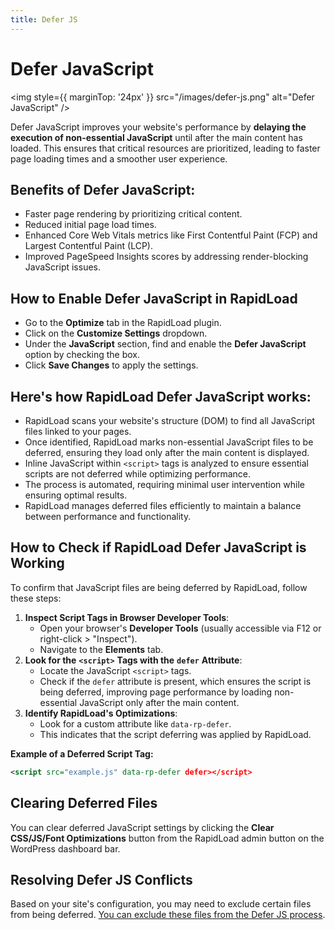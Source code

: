 ```yaml
---
title: Defer JS
--- 
```


# Defer JavaScript

<img style={{ marginTop: '24px' }} 
src="/images/defer-js.png" alt="Defer JavaScript" />

Defer JavaScript improves your website's performance by **delaying the execution of non-essential JavaScript** until after the main content has loaded. This ensures that critical resources are prioritized, leading to faster page loading times and a smoother user experience.

## Benefits of Defer JavaScript:

*   Faster page rendering by prioritizing critical content.
*   Reduced initial page load times.
*   Enhanced Core Web Vitals metrics like First Contentful Paint (FCP) and Largest Contentful Paint (LCP).
*   Improved PageSpeed Insights scores by addressing render-blocking JavaScript issues.

## How to Enable Defer JavaScript in RapidLoad

*   Go to the **Optimize** tab in the RapidLoad plugin.
*   Click on the **Customize Settings** dropdown.
*   Under the **JavaScript** section, find and enable the **Defer JavaScript** option by checking the box.
*   Click **Save Changes** to apply the settings.

## Here's how RapidLoad Defer JavaScript works:

*   RapidLoad scans your website's structure (DOM) to find all 
JavaScript files linked to your pages.
*   Once identified, RapidLoad marks non-essential JavaScript files to be 
deferred, ensuring they load only after the main content is displayed.
*   Inline JavaScript within `<script>` tags is analyzed to ensure essential
 scripts are not deferred while optimizing performance.
*   The process is automated, requiring minimal user intervention while 
ensuring optimal results.
*   RapidLoad manages deferred files efficiently to maintain a balance 
between performance and functionality.

## How to Check if RapidLoad Defer JavaScript is Working

To confirm that JavaScript files are being deferred by RapidLoad, follow these steps:

1. **Inspect Script Tags in Browser Developer Tools**:
    *   Open your browser's **Developer Tools** (usually accessible via F12 or 
    right-click > "Inspect").
    *   Navigate to the **Elements** tab.
2. **Look for the** **`<script>`** **Tags with the** **`defer`** **Attribute**:
    *   Locate the JavaScript `<script>` tags.
    *   Check if the `defer` attribute is present, which ensures the script is
    being deferred, improving page performance by loading non-essential JavaScript only after the main content.
3. **Identify RapidLoad's Optimizations**:
    *   Look for a custom attribute like `data-rp-defer`.
    *   This indicates that the script deferring was applied by RapidLoad.

**Example of a Deferred Script Tag:**

```xml
<script src="example.js" data-rp-defer defer></script>
```
  

## Clearing Deferred Files

You can clear deferred JavaScript settings by clicking the 
**Clear CSS/JS/Font Optimizations** button from the RapidLoad admin button on the 
WordPress dashboard bar.

  

## Resolving Defer JS Conflicts

Based on your site's configuration, you may need to exclude certain files from 
being deferred. 
[You can exclude these files from the Defer JS process](http://#).